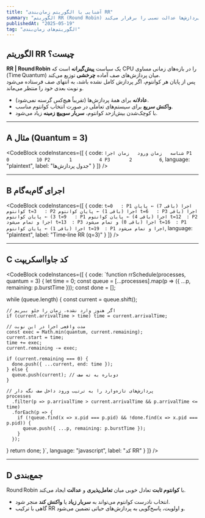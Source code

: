 ```yaml
---
title: "آشنایی با الگوریتم زمان‌بندی RR"
summary: "الگوریتم RR (Round Robin) پرکاربردترین روش پیش‌گیرانه در سیستم‌های اشتراک زمانی است و با تخصیص کوانتوم زمانی ثابت بین پردازش‌ها عدالت نسبی را برقرار می‌کند."
publishedAt: "2025-05-19"
tag: "الگوریتم‌های زمان‌بندی"
---
```



## الگوریتم RR چیست؟

**RR | Round Robin** یک سیاست **پیش‌گیرانه** است که CPU را در بازه‌های زمانی مساوی (Time Quantum) میان پردازش‌های صف آماده **چرخشی** توزیع می‌کند.  
پس از پایان هر کوانتوم، اگر پردازش کامل نشده باشد، به انتهای صف فرستاده می‌شود و نوبت بعدی خود را منتظر می‌ماند.

- **عادلانه** برای همهٔ پردازش‌ها (تقریباً هیچ‌کس گرسنه نمی‌شود).  
- **واکنش سریع** برای سیستم‌های تعاملی در صورت انتخاب کوانتوم مناسب.  
- با کوچک‌شدن بیش‌ازحد کوانتوم، **سربار سوییچ زمینه** زیاد می‌شود.

---

## A مثال (Quantum = 3)

<CodeBlock
  codeInstances={[
    {
      code: `شناسه   زمان ورود   زمان اجرا
P1       0          10
P2       1          4
P3       2          6`,
      language: "plaintext",
      label: "جدول پردازش‌ها"
    }
  ]}
/>

---

## B اجرای گام‌به‌گام

<CodeBlock
  codeInstances={[
    {
      code: `t=0   : P1 اجرا (باقی 7) ← پایان کوانتوم
t=3   : P2 اجرا (باقی 1) ← پایان کوانتوم
t=6   : P3 اجرا (باقی 3) ← پایان کوانتوم
t=9   : P1 اجرا (باقی 4) ← پایان کوانتوم
t=12  : P2 اجرا و تمام می‌شود
t=13  : P3 اجرا (باقی 0) و تمام می‌شود
t=16  : P1 اجرا (باقی 1) ← پایان کوانتوم
t=19  : P1 اجرا و تمام می‌شود`,
      language: "plaintext",
      label: "Time‑line RR (q=3)"
    }
  ]}
/>

---

## C کد جاوااسکریپت

<CodeBlock
  codeInstances={[
    {
      code: `function rrSchedule(processes, quantum = 3) {
  let time = 0;
  const queue = [...processes].map(p => ({ ...p, remaining: p.burstTime }));
  const done = [];

  while (queue.length) {
    const current = queue.shift();

    // اگر هنوز وارد نشده، زمان را جلو ببریم
    if (current.arrivalTime > time) time = current.arrivalTime;

    // مدت واقعی اجرا در این نوبت
    const exec = Math.min(quantum, current.remaining);
    current.start = time;
    time += exec;
    current.remaining -= exec;

    if (current.remaining === 0) {
      done.push({ ...current, end: time });
    } else {
      queue.push(current); // دوباره به ته صف
    }

    // پردازش‌های تازه‌وارد را به ترتیب ورود داخل صف نگه دار
    processes
      .filter(p => p.arrivalTime > current.arrivalTime && p.arrivalTime <= time)
      .forEach(p => {
        if (!queue.find(x => x.pid === p.pid) && !done.find(x => x.pid === p.pid)) {
          queue.push({ ...p, remaining: p.burstTime });
        }
      });
  }
  return done;
}`,
      language: "javascript",
      label: "کد RR"
    }
  ]}
/>

---

## D جمع‌بندی

Round Robin با **کوانتوم ثابت** تعادل خوبی میان **تعامل‌پذیری** و **عدالت** ایجاد می‌کند.  
- انتخاب نادرست کوانتوم می‌تواند به **سربار زیاد** یا **واکنش کند** منجر شود.  
- گاهی با ترکیب RR و اولویت، پاسخ‌گویی به پردازش‌های حیاتی تضمین می‌شود.
